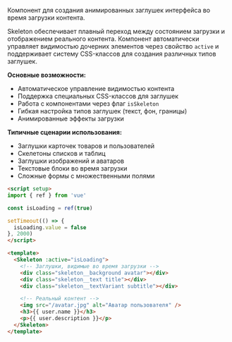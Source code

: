 Компонент для создания анимированных заглушек интерфейса во время загрузки контента.

Skeleton обеспечивает плавный переход между состоянием загрузки и отображением реального контента. Компонент автоматически управляет видимостью дочерних элементов через свойство `active` и поддерживает систему CSS-классов для создания различных типов заглушек.

**Основные возможности:**

- Автоматическое управление видимостью контента
- Поддержка специальных CSS-классов для заглушек
- Работа с компонентами через флаг `isSkeleton`
- Гибкая настройка типов заглушек (текст, фон, границы)
- Анимированные эффекты загрузки

**Типичные сценарии использования:**

- Заглушки карточек товаров и пользователей
- Скелетоны списков и таблиц
- Заглушки изображений и аватаров
- Текстовые блоки во время загрузки
- Сложные формы с множественными полями

```html
<script setup>
import { ref } from 'vue'

const isLoading = ref(true)

setTimeout(() => {
  isLoading.value = false
}, 2000)
</script>

<template>
  <Skeleton :active="isLoading">
    <!-- Заглушки, видимые во время загрузки -->
    <div class="skeleton__background avatar"></div>
    <div class="skeleton__text title"></div>
    <div class="skeleton__textVariant subtitle"></div>

    <!-- Реальный контент -->
    <img src="/avatar.jpg" alt="Аватар пользователя" />
    <h3>{{ user.name }}</h3>
    <p>{{ user.description }}</p>
  </Skeleton>
</template>
```
